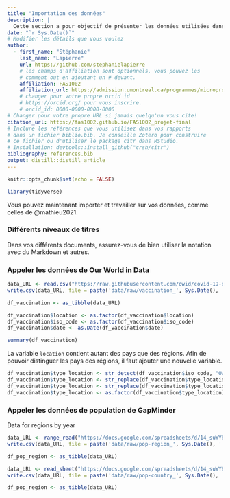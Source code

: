 ```yaml
---
title: "Importation des données"
description: | 
  Cette section a pour objectif de présenter les données utilisées dans ce rapport ainsi que leur source.
date: "`r Sys.Date()`"
# Modifier les détails que vous voulez
author:
  - first_name: "Stéphanie"
    last_name: "Lapierre"
    url: https://github.com/stephanielapierre
    # les champs d'affiliation sont optionnels, vous pouvez les
    # comment out en ajoutant un # devant.
    affiliation: FAS1002
    affiliation_url: https://admission.umontreal.ca/programmes/microprogramme-de-1er-cycle-en-analyse-des-megadonnees-en-sciences-humaines-et-sociales/structure-du-programme/
    # changer pour votre propre orcid id
    # https://orcid.org/ pour vous inscrire.
    # orcid_id: 0000-0000-0000-0000
# Changer pour votre propre URL si jamais quelqu'un vous cite!
citation_url: https://fas1002.github.io/FAS1002_projet-final
# Inclure les références que vous utilisez dans vos rapports
# dans un fichier biblio.bib. Je conseille Zotero pour construire
# ce fichier ou d'utiliser le package citr dans RStudio.
# Installation: devtools::install_github("crsh/citr")
bibliography: references.bib
output: distill::distill_article
---
```


```r
knitr::opts_chunk$set(echo = FALSE)

library(tidyverse)

```

Vous pouvez maintenant importer et travailler sur vos données, comme celles de @mathieu2021.


### Différents niveaux de titres

Dans vos différents documents, assurez-vous de bien utiliser la notation avec du Markdown et autres. 


### Appeler les données de Our World in Data

```r
data_URL <- read.csv("https://raw.githubusercontent.com/owid/covid-19-data/master/public/data/vaccinations/vaccinations.csv")
write.csv(data_URL, file = paste('data/raw/vaccination_', Sys.Date(), '.csv'))

df_vaccination <- as_tibble(data_URL)

df_vaccination$location <- as.factor(df_vaccination$location)
df_vaccination$iso_code <- as.factor(df_vaccination$iso_code)
df_vaccination$date <- as.Date(df_vaccination$date)

summary(df_vaccination)
```

La variable `location` contient autant des pays que des régions. Afin de pouvoir distinguer les pays des régions, il faut ajouter une nouvelle variable. 

```r
df_vaccination$type_location <- str_detect(df_vaccination$iso_code, "OWID_")
df_vaccination$type_location <- str_replace(df_vaccination$type_location, "TRUE", "region")
df_vaccination$type_location <- str_replace(df_vaccination$type_location, "FALSE", "country")
df_vaccination$type_location <- as.factor(df_vaccination$type_location)
```


### Appeler les données de population de GapMinder

Data for regions by year
```r
data_URL <- range_read("https://docs.google.com/spreadsheets/d/14_suWY8fCPEXV0MH7ZQMZ-KndzMVsSsA5HdR-7WqAC0/edit#gid=1003383399", "data-for-regions-by-year")
write.csv(data_URL, file = paste('data/raw/pop-region_', Sys.Date(), '.csv'))

df_pop_region <- as_tibble(data_URL)

data_URL <- read_sheet("https://docs.google.com/spreadsheets/d/14_suWY8fCPEXV0MH7ZQMZ-KndzMVsSsA5HdR-7WqAC0/edit#gid=176703676")
write.csv(data_URL, file = paste('data/raw/pop-country_', Sys.Date(), '.csv'))

df_pop_region <- as_tibble(data_URL)
````

